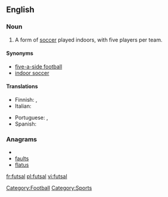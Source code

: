 ==English==
{{wikipedia}}

===Noun===
{{en-noun|-}}

# A form of [[soccer]] played indoors, with five players per team.

====Synonyms====
*[[five-a-side football]]
*[[indoor soccer]]

====Translations====
{{trans-top|form of soccer}}
* Finnish: {{t|fi|salijalkapallo}},  {{t-|fi|futsal}}
*Italian: {{t-|it|calcetto|m}}
{{trans-mid}}
* Portuguese: {{t|pt|futsal}},  {{t|pt|futebol de salão}}
*Spanish: {{t-|es|fútbol sala}}
{{trans-bottom}}

===Anagrams===
* {{alphagram|aflstu}}
* [[faults#English|faults]]
* [[flatus#English|flatus]]

[[Category:Football]]
[[Category:Sports]]

[[fr:futsal]]
[[pl:futsal]]
[[vi:futsal]]